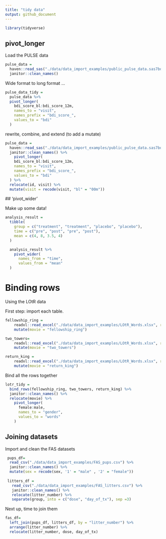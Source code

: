 ```yaml
---
title: "tidy data"
output: github_document
---
```


```r
library(tidyverse)
```


## pivot_longer

Load the PULSE data

```r
pulse_data =
  haven::read_sas("./data/data_import_examples/public_pulse_data.sas7bdat") %>% 
  janitor::clean_names()
```

Wide format to long format ...

```r
pulse_data_tidy =
  pulse_data %>% 
  pivot_longer(
    bdi_score_bl:bdi_score_12m, 
    names_to = "visit", 
    names_prefix = "bdi_score_",
    values_to = "bdi"
  )
```
rewrite, combine, and extend (to add a mutate)

```r
pulse_data =
  haven::read_sas("./data/data_import_examples/public_pulse_data.sas7bdat") %>% 
  janitor::clean_names() %>% 
    pivot_longer(
    bdi_score_bl:bdi_score_12m, 
    names_to = "visit", 
    names_prefix = "bdi_score_",
    values_to = "bdi"
  ) %>% 
  relocate(id, visit) %>% 
  mutate(visit = recode(visit, "bl" = "00m"))
```



 ## 'pivot_wider'
 
 Make up some data!
 
```r
analysis_result =
  tibble(
    group = c("treatment", "treatment", "placebo", "placebo"),
    time = c("pre", "post", "pre", "post"),
    mean = c(4, 8, 3.5, 4)
  )

  analysis_result %>% 
    pivot_wider(
      names_from = "time", 
      values_from = "mean"
  )
```


# Binding rows

Using the LOtR data

First step: import each table.


```r
fellowship_ring =
    readxl::read_excel("./data/data_import_examples/LOtR_Words.xlsx", range = "B3:D6") %>% 
    mutate(movie = "fellowship_ring")

two_towers=
    readxl::read_excel("./data/data_import_examples/LOtR_Words.xlsx", range = "F3:H6") %>% 
    mutate(movie = "two_towers")

return_king =
    readxl::read_excel("./data/data_import_examples/LOtR_Words.xlsx", range = "J3:L6") %>% 
    mutate(movie = "return_king")
```

 Bind all the rows together
 
```r
lotr_tidy =
  bind_rows(fellowship_ring, two_towers, return_king) %>% 
  janitor::clean_names() %>% 
  relocate(movie) %>% 
    pivot_longer(
      female:male,
      names_to = "gender", 
      values_to = "words"
    )
```

## Joining datasets

Import and clean the FAS datasets

```r
 pups_df=
  read_csv("./data/data_import_examples/FAS_pups.csv") %>% 
  janitor::clean_names() %>% 
  mutate(sex = recode(sex, '1' = "male" , '2' = "female"))
 
 litters_df =
   read_csv("./data/data_import_examples/FAS_litters.csv") %>% 
   janitor::clean_names() %>% 
   relocate(litter_number) %>%  
   separate(group, into = c("dose", "day_of_tx"), sep =3)
```

 Next up, time to join them
 
```r
fas_df=
  left_join(pups_df, litters_df, by = "litter_number") %>% 
  arrange(litter_number) %>% 
  relocate(litter_number, dose, day_of_tx)
```
 
 